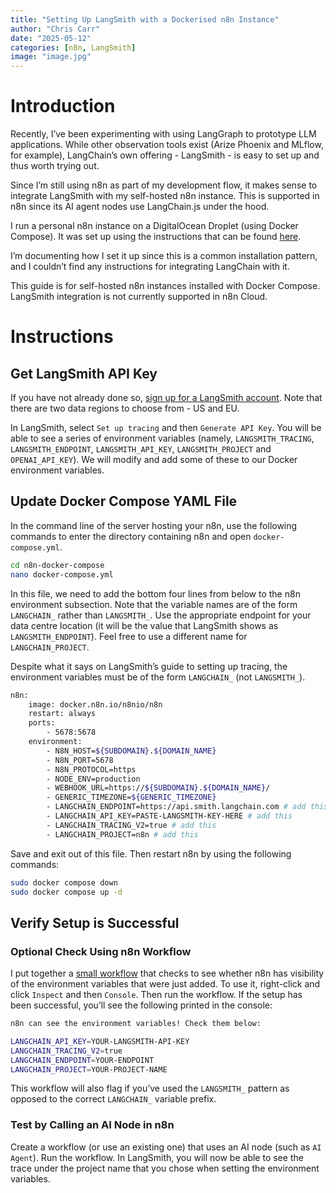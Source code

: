 ```yaml
---
title: "Setting Up LangSmith with a Dockerised n8n Instance"
author: "Chris Carr"
date: "2025-05-12"
categories: [n8n, LangSmith]
image: "image.jpg"
---
```


# Introduction

Recently, I've been experimenting with using LangGraph to prototype LLM applications. While other observation tools exist (Arize Phoenix and MLflow, for example), LangChain's own offering - LangSmith - is easy to set up and thus worth trying out. 

Since I'm still using n8n as part of my development flow, it makes sense to integrate LangSmith with my self-hosted n8n instance. This is supported in n8n since its AI agent nodes use LangChain.js under the hood.

I run a personal n8n instance on a DigitalOcean Droplet (using Docker Compose). It was set up using the instructions that can be found [here](https://docs.n8n.io/hosting/installation/server-setups/digital-ocean/).

I'm documenting how I set it up since this is a common installation pattern, and I couldn't find any instructions for integrating LangChain with it.

:::{.callout-important}
This guide is for self-hosted n8n instances installed with Docker Compose. LangSmith integration is not currently supported in n8n Cloud.
:::

# Instructions

## Get LangSmith API Key

If you have not already done so, [sign up for a LangSmith account](https://smith.langchain.com/?_gl=1*cmbfox*_ga*MTI1MjgxODU1NS4xNzQ2NjkzMTEz*_ga_47WX3HKKY2*czE3NDcwNjY2NTMkbzEzJGcwJHQxNzQ3MDY2NjUzJGowJGwwJGgw). Note that there are two data regions to choose from - US and EU.

In LangSmith, select `Set up tracing` and then `Generate API Key`. You will be able to see a series of environment variables (namely, `LANGSMITH_TRACING`, `LANGSMITH_ENDPOINT`, `LANGSMITH_API_KEY`, `LANGSMITH_PROJECT` and `OPENAI_API_KEY`). We will modify and add some of these to our Docker environment variables.

## Update Docker Compose YAML File

In the command line of the server hosting your n8n, use the following commands to enter the directory containing n8n and open `docker-compose.yml`. 

```.bash
cd n8n-docker-compose
nano docker-compose.yml
```

In this file, we need to add the bottom four lines from below to the n8n environment subsection. Note that the variable names are of the form `LANGCHAIN_` rather than `LANGSMITH_`. Use the appropriate endpoint for your data centre location (it will be the value that LangSmith shows as `LANGSMITH_ENDPOINT`). Feel free to use a different name for `LANGCHAIN_PROJECT`.

:::{.callout-important}
Despite what it says on LangSmith's guide to setting up tracing, the environment variables must be of the form `LANGCHAIN_` (not `LANGSMITH_`).
:::

```.bash
n8n:
    image: docker.n8n.io/n8nio/n8n
    restart: always
    ports:
        - 5678:5678
    environment:
        - N8N_HOST=${SUBDOMAIN}.${DOMAIN_NAME}
        - N8N_PORT=5678
        - N8N_PROTOCOL=https
        - NODE_ENV=production
        - WEBHOOK_URL=https://${SUBDOMAIN}.${DOMAIN_NAME}/
        - GENERIC_TIMEZONE=${GENERIC_TIMEZONE}
        - LANGCHAIN_ENDPOINT=https://api.smith.langchain.com # add this (use https://eu.api.smith.langchain.com if using the EU data centre)
        - LANGCHAIN_API_KEY=PASTE-LANGSMITH-KEY-HERE # add this
        - LANGCHAIN_TRACING_V2=true # add this
        - LANGCHAIN_PROJECT=n8n # add this
```

Save and exit out of this file. Then restart n8n by using the following commands:

```.bash
sudo docker compose down
sudo docker compose up -d
```

## Verify Setup is Successful

### Optional Check Using n8n Workflow

I put together a [small workflow](https://raw.githubusercontent.com/chrisdavidcarr/blog/refs/heads/main/posts/langsmith-with-n8n-docker/LangSmith_Env_Setup_Check.json) that checks to see whether n8n has visibility of the environment variables that were just added. To use it, right-click and click `Inspect` and then `Console`. Then run the workflow. If the setup has been successful, you'll see the following printed in the console:

```bash
n8n can see the environment variables! Check them below:

LANGCHAIN_API_KEY=YOUR-LANGSMITH-API-KEY
LANGCHAIN_TRACING_V2=true
LANGCHAIN_ENDPOINT=YOUR-ENDPOINT
LANGCHAIN_PROJECT=YOUR-PROJECT-NAME
```

This workflow will also flag if you've used the `LANGSMITH_` pattern as opposed to the correct `LANGCHAIN_` variable prefix.

### Test by Calling an AI Node in n8n

Create a workflow (or use an existing one) that uses an AI node (such as `AI Agent`). Run the workflow. In LangSmith, you will now be able to see the trace under the project name that you chose when setting the environment variables.